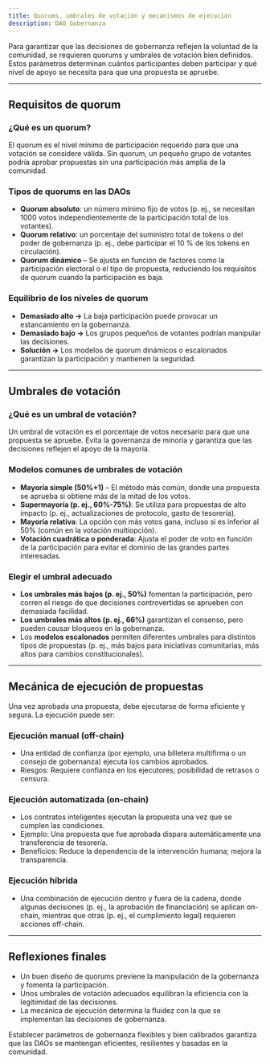 ```yaml
---
title: Quorums, umbrales de votación y mecanismos de ejecución
description: DAO Gobernanza
---
```


Para garantizar que las decisiones de gobernanza reflejen la voluntad de la comunidad, se requieren quorums y umbrales de votación bien definidos. Estos parámetros determinan cuántos participantes deben participar y qué nivel de apoyo se necesita para que una propuesta se apruebe.

---

## **Requisitos de quorum**

### **¿Qué es un quorum?**
El quorum es el nivel mínimo de participación requerido para que una votación se considere válida. Sin quorum, un pequeño grupo de votantes podría aprobar propuestas sin una participación más amplia de la comunidad.

### **Tipos de quorums en las DAOs**

- **Quorum absoluto**: un número mínimo fijo de votos (p. ej., se necesitan 1000 votos independientemente de la participación total de los votantes).
- **Quorum relativo**: un porcentaje del suministro total de tokens o del poder de gobernanza (p. ej., debe participar el 10 % de los tokens en circulación). 
- **Quorum dinámico** – Se ajusta en función de factores como la participación electoral o el tipo de propuesta, reduciendo los requisitos de quorum cuando la participación es baja.

### **Equilibrio de los niveles de quorum**

- **Demasiado alto →** La baja participación puede provocar un estancamiento en la gobernanza.
- **Demasiado bajo →** Los grupos pequeños de votantes podrían manipular las decisiones.
- **Solución →** Los modelos de quorum dinámicos o escalonados garantizan la participación y mantienen la seguridad.

---

## **Umbrales de votación**

### **¿Qué es un umbral de votación?**
Un umbral de votación es el porcentaje de votos necesario para que una propuesta se apruebe. Evita la governanza de minoría y garantiza que las decisiones reflejen el apoyo de la mayoría.

### **Modelos comunes de umbrales de votación**

- **Mayoría simple (50%+1)** – El método más común, donde una propuesta se aprueba si obtiene más de la mitad de los votos. 
- **Supermayoría (p. ej., 60%-75%)**: Se utiliza para propuestas de alto impacto (p. ej., actualizaciones de protocolo, gasto de tesorería).
- **Mayoría relativa**: La opción con más votos gana, incluso si es inferior al 50% (común en la votación multiopción).
- **Votación cuadrática o ponderada**: Ajusta el poder de voto en función de la participación para evitar el dominio de las grandes partes interesadas.

### **Elegir el umbral adecuado**

- **Los umbrales más bajos (p. ej., 50%)** fomentan la participación, pero corren el riesgo de que decisiones controvertidas se aprueben con demasiada facilidad.
- **Los umbrales más altos (p. ej., 66%)** garantizan el consenso, pero pueden causar bloqueos en la gobernanza.
- Los **modelos escalonados** permiten diferentes umbrales para distintos tipos de propuestas (p. ej., más bajos para iniciativas comunitarias, más altos para cambios constitucionales).

---

## **Mecánica de ejecución de propuestas**

Una vez aprobada una propuesta, debe ejecutarse de forma eficiente y segura. La ejecución puede ser:

### **Ejecución manual (off-chain)**
- Una entidad de confianza (por ejemplo, una billetera multifirma o un consejo de gobernanza) ejecuta los cambios aprobados.
- Riesgos: Requiere confianza en los ejecutores; posibilidad de retrasos o censura.

### **Ejecución automatizada (on-chain)**
- Los contratos inteligentes ejecutan la propuesta una vez que se cumplen las condiciones.
- Ejemplo: Una propuesta que fue aprobada dispara automáticamente una transferencia de tesorería.
- Beneficios: Reduce la dependencia de la intervención humana; mejora la transparencia.

### **Ejecución híbrida**
- Una combinación de ejecución dentro y fuera de la cadena, donde algunas decisiones (p. ej., la aprobación de financiación) se aplican on-chain, mientras que otras (p. ej., el cumplimiento legal) requieren acciones off-chain.

---

## **Reflexiones finales**

- Un buen diseño de quorums previene la manipulación de la gobernanza y fomenta la participación.
- Unos umbrales de votación adecuados equilibran la eficiencia con la legitimidad de las decisiones.
- La mecánica de ejecución determina la fluidez con la que se implementan las decisiones de gobernanza.

Establecer parámetros de gobernanza flexibles y bien calibrados garantiza que las DAOs se mantengan eficientes, resilientes y basadas en la comunidad.